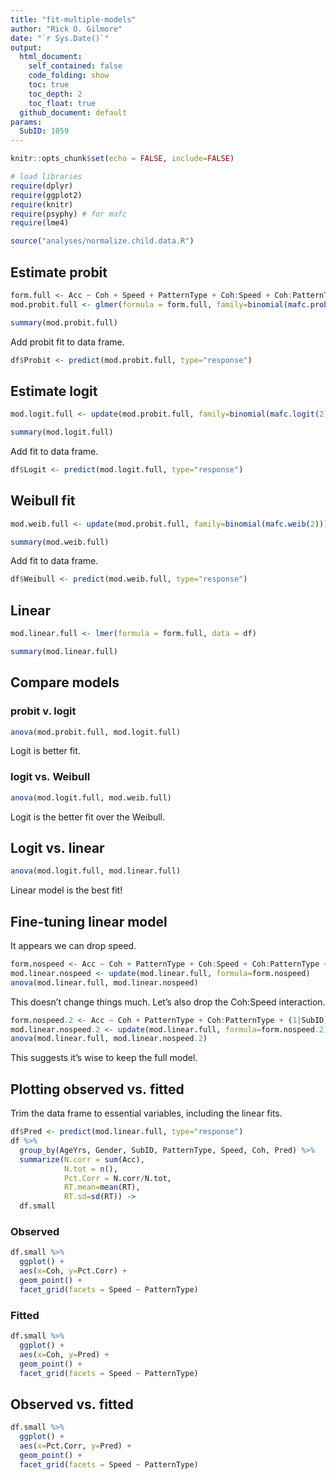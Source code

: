 ```yaml
---
title: "fit-multiple-models"
author: "Rick O. Gilmore"
date: "`r Sys.Date()`"
output: 
  html_document:
    self_contained: false
    code_folding: show
    toc: true
    toc_depth: 2
    toc_float: true
  github_document: default
params:
  SubID: 1059
---
```


```r
knitr::opts_chunk$set(echo = FALSE, include=FALSE)

# load libraries
require(dplyr)
require(ggplot2)
require(knitr)
require(psyphy) # for mafc
require(lme4)

source("analyses/normalize.child.data.R")
```

## Estimate probit

```r
form.full <- Acc ~ Coh + Speed + PatternType + Coh:Speed + Coh:PatternType + (1|SubID)
mod.probit.full <- glmer(formula = form.full, family=binomial(mafc.probit(2)), data = df)
```

```r
summary(mod.probit.full)
```

Add probit fit to data frame.

```r
df$Probit <- predict(mod.probit.full, type="response")
```

## Estimate logit

```r
mod.logit.full <- update(mod.probit.full, family=binomial(mafc.logit(2)))
```

```r
summary(mod.logit.full)
```

Add fit to data frame.

```r
df$Logit <- predict(mod.logit.full, type="response")
```

## Weibull fit

```r
mod.weib.full <- update(mod.probit.full, family=binomial(mafc.weib(2)))
```

```r
summary(mod.weib.full)
```

Add fit to data frame.

```r
df$Weibull <- predict(mod.weib.full, type="response")
```

## Linear

```r
mod.linear.full <- lmer(formula = form.full, data = df)
```

```r
summary(mod.linear.full)
```

## Compare models

### probit v. logit 

```r
anova(mod.probit.full, mod.logit.full)
```

Logit is better fit.

### logit vs. Weibull

```r
anova(mod.logit.full, mod.weib.full)
```

Logit is the better fit over the Weibull.

## Logit vs. linear

```r
anova(mod.logit.full, mod.linear.full)
```

Linear model is the best fit!

## Fine-tuning linear model

It appears we can drop speed.

```r
form.nospeed <- Acc ~ Coh + PatternType + Coh:Speed + Coh:PatternType + (1|SubID)
mod.linear.nospeed <- update(mod.linear.full, formula=form.nospeed)
anova(mod.linear.full, mod.linear.nospeed)
```
This doesn't change things much. Let's also drop the Coh:Speed interaction.

```r
form.nospeed.2 <- Acc ~ Coh + PatternType + Coh:PatternType + (1|SubID)
mod.linear.nospeed.2 <- update(mod.linear.full, formula=form.nospeed.2)
anova(mod.linear.full, mod.linear.nospeed.2)
```

This suggests it's wise to keep the full model.

## Plotting observed vs. fitted

Trim the data frame to essential variables, including the linear fits.

```r
df$Pred <- predict(mod.linear.full, type="response")
df %>% 
  group_by(AgeYrs, Gender, SubID, PatternType, Speed, Coh, Pred) %>% 
  summarize(N.corr = sum(Acc), 
            N.tot = n(), 
            Pct.Corr = N.corr/N.tot,
            RT.mean=mean(RT),
            RT.sd=sd(RT)) -> 
  df.small
```

### Observed

```r
df.small %>%
  ggplot() +
  aes(x=Coh, y=Pct.Corr) +
  geom_point() +
  facet_grid(facets = Speed ~ PatternType)
```

### Fitted

```r
df.small %>%
  ggplot() +
  aes(x=Coh, y=Pred) +
  geom_point() +
  facet_grid(facets = Speed ~ PatternType)
```

## Observed vs. fitted

```r
df.small %>%
  ggplot() +
  aes(x=Pct.Corr, y=Pred) +
  geom_point() +
  facet_grid(facets = Speed ~ PatternType)
```
